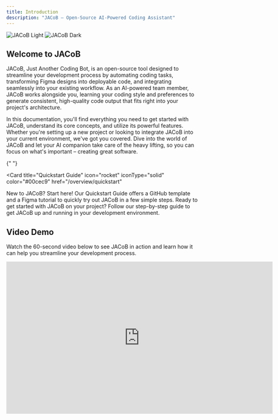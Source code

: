 ```yaml
---
title: Introduction
description: "JACoB – Open-Source AI-Powered Coding Assistant"
---
```


<img
  className="block dark:hidden"
  src="/images/jacob-hero-light.svg"
  alt="JACoB Light"
/>
<img
  className="hidden dark:block"
  src="/images/jacob-hero-dark.svg"
  alt="JACoB Dark"
/>

## Welcome to JACoB

JACoB, Just Another Coding Bot, is an open-source tool designed to streamline your development process by automating coding tasks, transforming Figma designs into deployable code, and integrating seamlessly into your existing workflow. As an AI-powered team member, JACoB works alongside you, learning your coding style and preferences to generate consistent, high-quality code output that fits right into your project's architecture.

In this documentation, you'll find everything you need to get started with JACoB, understand its core concepts, and utilize its powerful features. Whether you're setting up a new project or looking to integrate JACoB into your current environment, we've got you covered. Dive into the world of JACoB and let your AI companion take care of the heavy lifting, so you can focus on what's important – creating great software.

{" "}

<Card
  title="Quickstart Guide"
  icon="rocket"
  iconType="solid"
  color="#00cec9"
  href="/overview/quickstart"
>
  New to JACoB? Start here! Our Quickstart Guide offers a GitHub template and a
  Figma tutorial to quickly try out JACoB in a few simple steps.
</Card>
<Card title="Installation Guide" icon="download" href="/installation/guide">
  Ready to get started with JACoB on your project? Follow our step-by-step guide
  to get JACoB up and running in your development environment.
</Card>

## Video Demo

Watch the 60-second video below to see JACoB in action and learn how it can help you streamline your development process.

<iframe
  width="700"
  height="400"
  src="https://www.youtube.com/embed/08fu8TLKAlI?si=fqGZq5Vsv5bD28Wf"
  title="YouTube video player"
  frameborder="0"
  allow="accelerometer; autoplay; clipboard-write; encrypted-media; gyroscope; picture-in-picture"
  allowfullscreen
></iframe>

